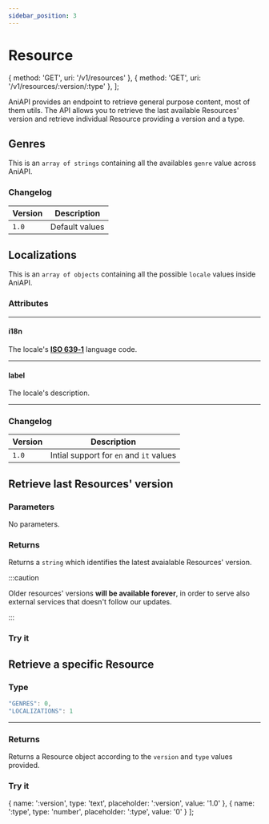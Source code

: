 ```yaml
---
sidebar_position: 3
---
```


# Resource


  { method: 'GET', uri: '/v1/resources' },
  { method: 'GET', uri: '/v1/resources/:version/:type' },
];

AniAPI provides an endpoint to retrieve general purpose content, most of them utils.
The API allows you to retrieve the last available Resources' version and retrieve individual Resource providing a version and a type.

<ApiCodeBlock title="Endpoints" items={endpoints} />

## Genres

This is an `array of strings` containing all the availables `genre` value across AniAPI.

### Changelog

| Version | Description     |
| ---     | ---             |
| `1.0`   | Default values  |

## Localizations

This is an `array of objects` containing all the possible `locale` values inside AniAPI.

### Attributes

---

#### i18n <Highlight bgColor="#8D46B8" color="white" content="string" />

The locale's **[ISO 639‑1](https://en.wikipedia.org/wiki/ISO_639-1)** language code.

---

#### label <Highlight bgColor="#8D46B8" color="white" content="string" />

The locale's description.

---

### Changelog

| Version | Description                             |
| ---     | ---                                     |
| `1.0`   | Intial support for `en` and `it` values |

## Retrieve last Resources' version

<ApiCodeBlock items={[endpoints[0]]} />

### Parameters

No parameters.

### Returns

Returns a `string` which identifies the latest avaialable Resources' version.

:::caution

Older resources' versions **will be available forever**, in order to serve also external services that doesn't follow our updates.

:::

### Try it

<ApiTryIt uri={endpoints[0].uri} />

## Retrieve a specific Resource

<ApiCodeBlock items={[endpoints[1]]} />

### Type

```js title="Possible type enum values"
"GENRES": 0,
"LOCALIZATIONS": 1
```

---

### Returns

Returns a Resource object according to the `version` and `type` values provided.

### Try it

  { name: ':version', type: 'text', placeholder: ':version', value: '1.0' },
  { name: ':type', type: 'number', placeholder: ':type', value: '0' }
];

<ApiTryIt items={getResourceParams} uri={endpoints[1].uri} />